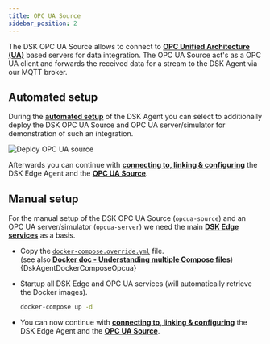 ```yaml
---
title: OPC UA Source
sidebar_position: 2
---
```




The DSK OPC UA Source allows to connect to [**OPC Unified Architecture (UA)**](https://opcfoundation.org/about/opc-technologies/opc-ua/) based servers for data integration. The OPC UA Source act's as a OPC UA client and forwards the received data for a stream to the DSK Agent via our MQTT broker.

## Automated setup 

During the [**automated setup**](../docker-compose#agent-automated-setup) of the DSK Agent you can select to additionally deploy the DSK OPC UA Source and OPC UA server/simulator for demonstration of such an integration.

![Deploy OPC UA source](./img/deploy-opcua.png)

Afterwards you can continue with [**connecting to, linking & configuring**](../../agent_companion.mdx#agent-companion-connect) the DSK Edge Agent and the [**OPC UA Source**](../../../provide_data/iot/opc-ua.md).

## Manual setup

For the manual setup of the DSK OPC UA Source (`opcua-source`) and an OPC UA server/simulator (`opcua-server`) we need the main [**DSK Edge services**](../docker-compose#agent-manual-setup) as a basis.  

* Copy the [`docker-compose.override.yml`](../../../../deployments/dsk-agent/opcua/docker-compose.override.yml) file.  
(see also [**Docker doc - Understanding multiple Compose files**](https://docs.docker.com/compose/extends/#understanding-multiple-compose-files))
<CodeBlock className="language-yml" title="docker-compose.override.yml">{DskAgentDockerComposeOpcua}</CodeBlock>

* Startup all DSK Edge and OPC UA services (will automatically retrieve the Docker images).
    ```bash
    docker-compose up -d
    ``` 
* You can now continue with [**connecting to, linking & configuring**](../../agent_companion.mdx#agent-companion-connect) the DSK Edge Agent and the [**OPC UA Source**](../../../provide_data/iot/opc-ua.md).